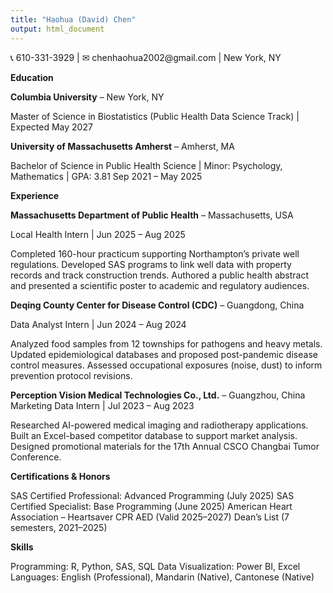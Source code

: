 ```yaml
---
title: "Haohua (David) Chen"
output: html_document
---
```


📞 610-331-3929 | ✉ chenhaohua2002@gmail.com | New York, NY

**Education**

**Columbia University** – New York, NY

Master of Science in Biostatistics (Public Health Data Science Track) | Expected May 2027

**University of Massachusetts Amherst** – Amherst, MA

Bachelor of Science in Public Health Science | Minor: Psychology, Mathematics | GPA: 3.81
Sep 2021 – May 2025

**Experience**

**Massachusetts Department of Public Health** – Massachusetts, USA

Local Health Intern | Jun 2025 – Aug 2025

Completed 160-hour practicum supporting Northampton’s private well regulations.
Developed SAS programs to link well data with property records and track construction
trends.
Authored a public health abstract and presented a scientific poster to academic and
regulatory audiences.

**Deqing County Center for Disease Control (CDC)** – Guangdong, China

Data Analyst Intern | Jun 2024 – Aug 2024

Analyzed food samples from 12 townships for pathogens and heavy metals.
Updated epidemiological databases and proposed post-pandemic disease control measures.
Assessed occupational exposures (noise, dust) to inform prevention protocol revisions.

**Perception Vision Medical Technologies Co., Ltd.** – Guangzhou, China
Marketing Data Intern | Jul 2023 – Aug 2023

Researched AI-powered medical imaging and radiotherapy applications.
Built an Excel-based competitor database to support market analysis.
Designed promotional materials for the 17th Annual CSCO Changbai Tumor Conference.

**Certifications & Honors**

SAS Certified Professional: Advanced Programming (July 2025)
SAS Certified Specialist: Base Programming (June 2025)
American Heart Association – Heartsaver CPR AED (Valid 2025–2027)
Dean’s List (7 semesters, 2021–2025)

**Skills**

Programming: R, Python, SAS, SQL
Data Visualization: Power BI, Excel
Languages: English (Professional), Mandarin (Native), Cantonese (Native)